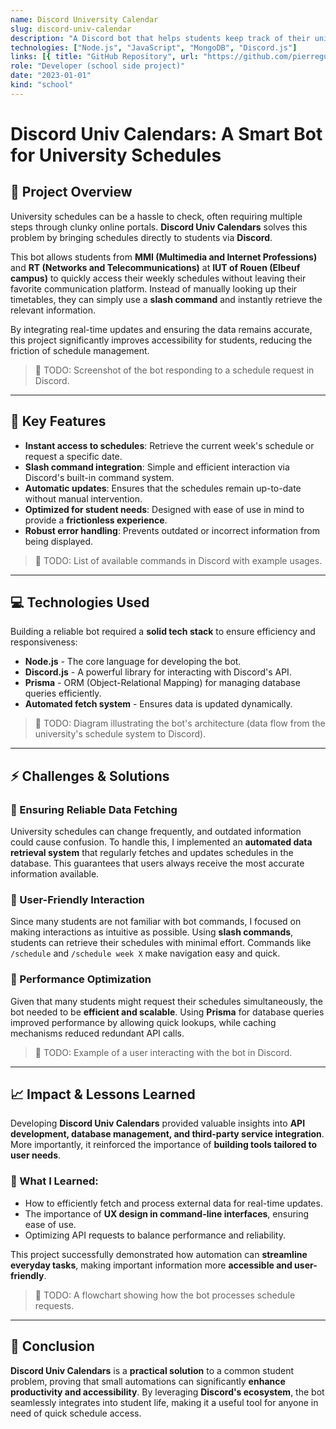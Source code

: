 ```yaml
---
name: Discord University Calendar
slug: discord-univ-calendar
description: "A Discord bot that helps students keep track of their university schedule, assignments, and exams. Built with Node.js, Discord.js, and MongoDB."
technologies: ["Node.js", "JavaScript", "MongoDB", "Discord.js"]
links: [{ title: "GitHub Repository", url: "https://github.com/pierregueroult/discord-univ-calendars" }]
role: "Developer (school side project)"
date: "2023-01-01"
kind: "school"
---
```



# Discord Univ Calendars: A Smart Bot for University Schedules

<NoTranslation />

## 📌 Project Overview

University schedules can be a hassle to check, often requiring multiple steps through clunky online portals. **Discord Univ Calendars** solves this problem by bringing schedules directly to students via **Discord**.

This bot allows students from **MMI (Multimedia and Internet Professions)** and **RT (Networks and Telecommunications)** at **IUT of Rouen (Elbeuf campus)** to quickly access their weekly schedules without leaving their favorite communication platform. Instead of manually looking up their timetables, they can simply use a **slash command** and instantly retrieve the relevant information.

By integrating real-time updates and ensuring the data remains accurate, this project significantly improves accessibility for students, reducing the friction of schedule management.

> 📌 TODO: Screenshot of the bot responding to a schedule request in Discord.

---

## 🔧 Key Features

- **Instant access to schedules**: Retrieve the current week's schedule or request a specific date.
- **Slash command integration**: Simple and efficient interaction via Discord's built-in command system.
- **Automatic updates**: Ensures that the schedules remain up-to-date without manual intervention.
- **Optimized for student needs**: Designed with ease of use in mind to provide a **frictionless experience**.
- **Robust error handling**: Prevents outdated or incorrect information from being displayed.

> 📌 TODO: List of available commands in Discord with example usages.

---

## 💻 Technologies Used

Building a reliable bot required a **solid tech stack** to ensure efficiency and responsiveness:

- **Node.js** - The core language for developing the bot.
- **Discord.js** - A powerful library for interacting with Discord's API.
- **Prisma** - ORM (Object-Relational Mapping) for managing database queries efficiently.
- **Automated fetch system** - Ensures data is updated dynamically.

> 📌 TODO: Diagram illustrating the bot's architecture (data flow from the university's schedule system to Discord).

---

## ⚡ Challenges & Solutions

### 🔹 Ensuring Reliable Data Fetching

University schedules can change frequently, and outdated information could cause confusion. To handle this, I implemented an **automated data retrieval system** that regularly fetches and updates schedules in the database. This guarantees that users always receive the most accurate information available.

### 🔹 User-Friendly Interaction

Since many students are not familiar with bot commands, I focused on making interactions as intuitive as possible. Using **slash commands**, students can retrieve their schedules with minimal effort. Commands like `/schedule` and `/schedule week X` make navigation easy and quick.

### 🔹 Performance Optimization

Given that many students might request their schedules simultaneously, the bot needed to be **efficient and scalable**. Using **Prisma** for database queries improved performance by allowing quick lookups, while caching mechanisms reduced redundant API calls.

> 📌 TODO: Example of a user interacting with the bot in Discord.

---

## 📈 Impact & Lessons Learned

Developing **Discord Univ Calendars** provided valuable insights into **API development, database management, and third-party service integration**. More importantly, it reinforced the importance of **building tools tailored to user needs**.

### 🚀 What I Learned:

- How to efficiently fetch and process external data for real-time updates.
- The importance of **UX design in command-line interfaces**, ensuring ease of use.
- Optimizing API requests to balance performance and reliability.

This project successfully demonstrated how automation can **streamline everyday tasks**, making important information more **accessible and user-friendly**.

> 📌 TODO: A flowchart showing how the bot processes schedule requests.

---

## 🎯 Conclusion

**Discord Univ Calendars** is a **practical solution** to a common student problem, proving that small automations can significantly **enhance productivity and accessibility**. By leveraging **Discord's ecosystem**, the bot seamlessly integrates into student life, making it a useful tool for anyone in need of quick schedule access.
